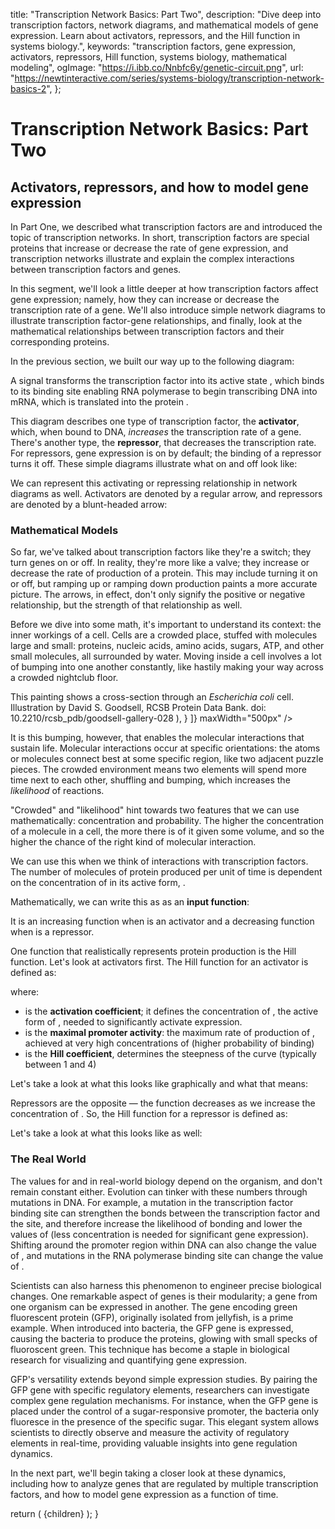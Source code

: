 
  title: "Transcription Network Basics: Part Two",
  description: "Dive deep into transcription factors, network diagrams, and mathematical models of gene expression. Learn about activators, repressors, and the Hill function in systems biology.",
  keywords: "transcription factors, gene expression, activators, repressors, Hill function, systems biology, mathematical modeling",
  ogImage: "https://i.ibb.co/Nnbfc6y/genetic-circuit.png",
  url: "https://newtinteractive.com/series/systems-biology/transcription-network-basics-2",
};

# Transcription Network Basics: Part Two

## Activators, repressors, and how to model gene expression

In Part One, we described what transcription factors are and introduced the topic of transcription networks. In short, transcription factors are special proteins that increase or decrease the rate of gene expression, and transcription networks illustrate and explain the complex interactions between transcription factors and genes.

In this segment, we'll look a little deeper at how transcription factors affect gene expression; namely, how they can increase or decrease the transcription rate of a gene. We'll also introduce simple network diagrams to illustrate transcription factor-gene relationships, and finally, look at the mathematical relationships between transcription factors and their corresponding proteins.

In the previous section, we built our way up to the following diagram:

<ArticleSection variant="medium" className="mt-5 md:mt-4">
  <ImageSeries
    images={[
      {
        src: "/images/gene-expression-diagram-full.svg",
        alt: "Detailed diagram of gene expression process from DNA to protein production",
        width: 745,
        height: 323,
        caption: "The horizontal line represents DNA. Gene Y labels the portion of DNA that encodes the gene for protein Y.",
      }
    ]}
    maxWidth="600px"
  />
</ArticleSection>

A signal <MathFormula tex="S_x" /> transforms the transcription factor <MathFormula tex="X" /> into its active state <MathFormula tex="X^*" />, which binds to its binding site enabling RNA polymerase to begin transcribing DNA into mRNA, which is translated into the protein <MathFormula tex="Y" />.

This diagram describes one type of transcription factor, the **activator**, which, when bound to DNA, *increases* the transcription rate of a gene. There's another type, the **repressor**, that decreases the transcription rate. For repressors, gene expression is on by default; the binding of a repressor turns it off. These simple diagrams illustrate what on and off look like:

<ArticleSection variant="medium" className="mt-5 md:mt-4">
  <ImageSeries
    images={[
      {
      src: "/images/repressor-on-diagram.svg",
      alt: "Repressor On Diagram",
      width: 748,
      height: 395,
      caption: "When the repressor is not bound, gene expression is ON.",
    },
    {
      src: "/images/repressor-off-diagram.svg",
      alt: "Repressor Off Diagram",
      width: 749,
      height: 403,
      caption: "When the repressor is bound, gene expression is OFF.",
    },
    ]}
  />
</ArticleSection>

We can represent this activating or repressing relationship in network diagrams as well. Activators are denoted by a regular arrow, and repressors are denoted by a blunt-headed arrow:

<ArticleSection variant="medium" className="mt-5 md:mt-4">
  <ImageSeries
    images={[
      {
      src: "/images/activator-repressor-notation.svg",
      alt: "Activator and Repressor Notation",
      width: 593,
      height: 184,
    }
  ]}
    maxWidth="500px"
  />
</ArticleSection>

### Mathematical Models

So far, we've talked about transcription factors like they're a switch; they turn genes on or off. In reality, they're more like a valve; they increase or decrease the rate of production of a protein. This may include turning it on or off, but ramping up or ramping down production paints a more accurate picture. The arrows, in effect, don't only signify the positive or negative relationship, but the strength of that relationship as well.

Before we dive into some math, it's important to understand its context: the inner workings of a cell. Cells are a crowded place, stuffed with molecules large and small: proteins, nucleic acids, amino acids, sugars, ATP, and other small molecules, all surrounded by water. Moving inside a cell involves a lot of bumping into one another constantly, like hastily making your way across a crowded nightclub floor.

<ArticleSection variant="medium" className="mt-5 md:mt-4">
  <ImageSeries
    images={[
    {
      src: "/images/e-coli-goodsell.png",
      alt: "E. coli Cell",
      width: 500,
      height: 500,
      caption: (
        <>
          This painting shows a cross-section through an <i>Escherichia coli</i> cell. 
          Illustration by David S. Goodsell, RCSB Protein Data Bank. 
          doi: 10.2210/rcsb_pdb/goodsell-gallery-028
        </>
      ),
    }
  ]}
    maxWidth="500px"
  />
</ArticleSection>

It is this bumping, however, that enables the molecular interactions that sustain life. Molecular interactions occur at specific orientations: the atoms or molecules connect best at some specific region, like two adjacent puzzle pieces. The crowded environment means two elements will spend more time next to each other, shuffling and bumping, which increases the *likelihood* of reactions.

"Crowded" and "likelihood" hint towards two features that we can use mathematically: concentration and probability. The higher the concentration of a molecule in a cell, the more there is of it given some volume, and so the higher the chance of the right kind of molecular interaction.

We can use this when we think of interactions with transcription factors. The number of molecules of protein <MathFormula tex="Y" /> produced per unit of time is dependent on the concentration of <MathFormula tex="X" /> in its active form, <MathFormula tex="X^*" />.

Mathematically, we can write this as as an **input function**:

<ArticleSection variant="medium" className="justify-center mx-auto mt-5 md:mt-4">
  <MathFormula tex="\text{rate of production of Y} = f(X^*)" />
</ArticleSection>

It is an increasing function when <MathFormula tex="X" /> is an activator and a decreasing function when <MathFormula tex="X" /> is a repressor.

One function that realistically represents protein production is the Hill function. Let's look at activators first. The Hill function for an activator is defined as:

<ArticleSection variant="medium" className="justify-center mx-auto mt-5 md:mt-4">
  <MathFormula tex="f(X^*) = \dfrac{X^{*n}}{K^n + X^{*n}}" />
</ArticleSection>

where:

  - <MathFormula tex="K" /> is the <strong>activation coefficient</strong>; it defines the concentration of <MathFormula tex="X^*" />, the active form of <MathFormula tex="X" />, needed to significantly activate expression.
  - <MathFormula tex="\beta" /> is the <strong>maximal promoter activity</strong>: the maximum rate of production of <MathFormula tex="Y" />, achieved at very high concentrations of <MathFormula tex="X^*" /> (higher probability of binding)
  - <MathFormula tex="n" /> is the <strong>Hill coefficient</strong>, determines the steepness of the curve (typically between 1 and 4)

Let's take a look at what this looks like graphically and what that means:

<ArticleSection variant="large" className="mt-9 md:mt-8">
  <ActivatorTutorial />
</ArticleSection>

Repressors are the opposite — the function decreases as we increase the concentration of <MathFormula tex="X^*" />. So, the Hill function for a repressor is defined as:

<ArticleSection variant="medium" className="justify-center mx-auto mt-5 md:mt-4">
  <MathFormula tex="f(X^*) = \dfrac{K^{n}}{K^n + X^{*n}}" />
</ArticleSection>

Let's take a look at what this looks like as well:

<ArticleSection variant="large" className="mt-9 md:mt-8">
  <RepressorTutorial />
</ArticleSection>

### The Real World

The values for <MathFormula tex="K" /> and <MathFormula tex="\beta" /> in real-world biology depend on the organism, and don't remain constant either. Evolution can tinker with these numbers through mutations in DNA. For example, a mutation in the transcription factor binding site can strengthen the bonds between the transcription factor and the site, and therefore increase the likelihood of bonding and lower the values of <MathFormula tex="K" /> (less concentration is needed for significant gene expression). Shifting around the promoter region within DNA can also change the value of <MathFormula tex="K" />, and mutations in the RNA polymerase binding site can change the value of <MathFormula tex="\beta" />.

Scientists can also harness this phenomenon to engineer precise biological changes. One remarkable aspect of genes is their modularity; a gene from one organism can be expressed in another. The gene encoding green fluorescent protein (GFP), originally isolated from jellyfish, is a prime example. When introduced into bacteria, the GFP gene is expressed, causing the bacteria to produce the proteins, glowing with small specks of fluoroscent green. This technique has become a staple in biological research for visualizing and quantifying gene expression.

GFP's versatility extends beyond simple expression studies. By pairing the GFP gene with specific regulatory elements, researchers can investigate complex gene regulation mechanisms. For instance, when the GFP gene is placed under the control of a sugar-responsive promoter, the bacteria only fluoresce in the presence of the specific sugar. This elegant system allows scientists to directly observe and measure the activity of regulatory elements in real-time, providing valuable insights into gene regulation dynamics.

In the next part, we'll begin taking a closer look at these dynamics, including how to analyze genes that are regulated by multiple transcription factors, and how to model gene expression as a function of time.

<ArticleSection variant="medium" className="mb-0 md:mb-0">
  <ArticleNavigationContainer>
    <PreviousArticleLink 
    href="/series/systems-biology/transcription-network-basics-1"
    title="Transcription Network Basics: Part One"
  />
  <NextArticleLink 
    href="/series/systems-biology/transcription-network-basics-3"
    title="Transcription Network Basics: Part Three"
  />
  </ArticleNavigationContainer>
</ArticleSection>

<PostArticleSubscribe />

  return (
    <MdxLayout metadata={metadata}>{children}</MdxLayout>
  );
}
